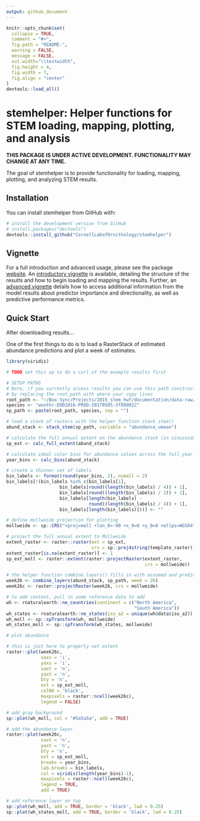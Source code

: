 ```yaml
---
output: github_document
---
```


<!-- README.md is generated from README.Rmd. Please edit that file -->

```r
knitr::opts_chunk$set(
  collapse = TRUE,
  comment = "#>",
  fig.path = "README-",
  warning = FALSE, 
  message = FALSE, 
  out.width="\\textwidth",
  fig.height = 4, 
  fig.width = 7, 
  fig.align = "center"
)
devtools::load_all()
```

# stemhelper: Helper functions for STEM loading, mapping, plotting, and analysis

<!-- [![License: GPL v3](https://img.shields.io/badge/License-GPL%20v3-blue.svg)](http://www.gnu.org/licenses/gpl-3.0) -->

**THIS PACKAGE IS UNDER ACTIVE DEVELOPMENT. FUNCTIONALITY MAY CHANGE AT ANY TIME.**

The goal of stemhelper is to provide functionality for loading, mapping, plotting, and analyzing STEM results.

## Installation

You can install stemhelper from GitHub with:

```r
# install the development version from GitHub
# install.packages("devtools")
devtools::install_github("CornellLabofOrnithology/stemhelper")
```

## Vignette

For a full introduction and advanced usage, please see the package [website](https://cornelllabofornithology.github.io/stemhelper). An [introductory vignette](https://cornelllabofornithology.github.io/stemhelper/articles/stem-intro-mapping.html) is available, detailing the structure of the results and how to begin loading and mapping the results. Further, an [advanced vignette](ttps://cornelllabofornithology.github.io/stemhelper/articles/stem-pipd.html) details how to access additional information from the model results about predictor importance and directionality, as well as predictive performance metrics.

## Quick Start

After downloading results...

One of the first things to do is to load a RasterStack of estimated abundance predictions and plot a week of estimates.

```r
library(viridis)

# TODO set this up to do a curl of the example results first

# SETUP PATHS
# Note, if you currently access results you can use this path construction
# by replacing the root_path with where your copy lives
root_path <- "~/Box Sync/Projects/2015_stem_hwf/documentation/data-raw/"
species <- "woothr-ERD2016-PROD-20170505-3f880822"
sp_path <- paste(root_path, species, sep = "")

# load a stack of rasters with the helper function stack_stem()
abund_stack <- stack_stem(sp_path, variable = "abundance_umean")

# calculate the full annual extent on the abundance stack (in sinusoidal projection)
sp_ext <- calc_full_extent(abund_stack)

# calculate ideal color bins for abundance values across the full year
year_bins <- calc_bins(abund_stack)

# create a thinner set of labels
bin_labels <- format(round(year_bins, 2), nsmall = 2)
bin_labels[!(bin_labels %in% c(bin_labels[1], 
                    bin_labels[round((length(bin_labels) / 4)) + 1], 
                    bin_labels[round((length(bin_labels) / 2)) + 1],
                    bin_labels[length(bin_labels) - 
                               round((length(bin_labels) / 4)) + 1],
                    bin_labels[length(bin_labels)]))] <- ""

# define mollweide projection for plotting
mollweide <- sp::CRS("+proj=moll +lon_0=-90 +x_0=0 +y_0=0 +ellps=WGS84")

# project the full annual extent to Mollweide
extent_raster <- raster::raster(ext = sp_ext, 
                                crs = sp::proj4string(template_raster))
extent_raster[is.na(extent_raster)] <- 1
sp_ext_moll <- raster::extent(raster::projectRaster(extent_raster, 
                                                    crs = mollweide))

# the helper function combine_layers() fills in with assumed and predicted zeroes
week26 <- combine_layers(abund_stack, sp_path, week = 26)
week26c <- raster::projectRaster(week26, crs = mollweide)

# to add context, pull in some reference data to add
wh <- rnaturalearth::ne_countries(continent = c("North America",
                                                "South America"))
wh_states <- rnaturalearth::ne_states(iso_a2 = unique(wh@data$iso_a2))
wh_moll <- sp::spTransform(wh, mollweide)
wh_states_moll <- sp::spTransform(wh_states, mollweide)

# plot abundance

# this is just here to properly set extent
raster::plot(week26c, 
             xaxs = 'i',
             yaxs = 'i',
             xaxt = 'n',
             yaxt = 'n',
             bty = 'n',
             ext = sp_ext_moll, 
             colNA = 'black',
             maxpixels = raster::ncell(week26c),
             legend = FALSE)

# add gray background
sp::plot(wh_moll, col = "#5a5a5a", add = TRUE)

# add the abundance layer
raster::plot(week26c, 
             xaxt = 'n', 
             yaxt = 'n',
             bty = 'n',
             ext = sp_ext_moll, 
             breaks = year_bins,
             lab.breaks = bin_labels,
             col = viridis(length(year_bins)-1),
             maxpixels = raster::ncell(week26c),
             legend = TRUE,
             add = TRUE)

# add reference layer on top
sp::plot(wh_moll, add = TRUE, border = 'black', lwd = 0.25)
sp::plot(wh_states_moll, add = TRUE, border = 'black', lwd = 0.25)
```

